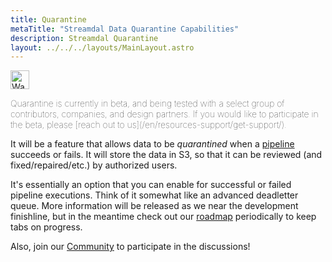 ```yaml
---
title: Quarantine
metaTitle: "Streamdal Data Quarantine Capabilities"
description: Streamdal Quarantine
layout: ../../../layouts/MainLayout.astro
---
```



<Changes />

<Notification type="warning">
  <img src={warning} alt="Warning" width="30px" height="30px" />
  <p style="font-weight: lighter;">Quarantine is currently in beta, and being 
  tested with a select group of contributors, companies, and design partners. 
  If you would like to participate in the beta, please 
  [reach out to us](/en/resources-support/get-support/).</p>
</Notification>

It will be a feature 
that allows data to be _quarantined_ when a 
<a href="/en/resources-support/glossary#pipeline" class="pkeyword">pipeline</a> succeeds or fails. It will 
store the data in S3, so that it can be reviewed (and fixed/repaired/etc.) by 
authorized users. 

It's essentially an option that you can enable for successful or failed 
pipeline executions. Think of it somewhat like an advanced deadletter queue. 
More information will be released as we near the development finishline, but 
in the meantime check out our 
[roadmap](https://github.com/orgs/streamdal/projects/1) periodically to keep 
tabs on progress.

Also, join our [Community](/en/resources-support/community/) to participate 
in the discussions!